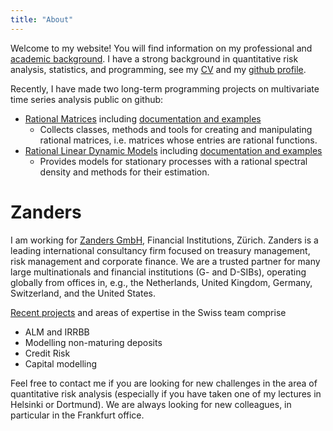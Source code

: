 ```yaml
---
title: "About"
---
```


Welcome to my website!
You will find information on my professional and [academic background](academia.html).
I have a strong background in quantitative risk analysis, statistics, and programming, see my [CV](cv.html) and my [github profile](https://github.com/bfunovits).

Recently, I have made two long-term programming projects on multivariate time series analysis public on github:

* [Rational Matrices](https://github.com/bfunovits/rationalmatrices) including [documentation and examples](https://bfunovits.github.io/rationalmatrices/)
    * Collects classes, methods and tools for creating and manipulating rational matrices, i.e. matrices whose entries are rational functions. 
* [Rational Linear Dynamic Models](https://github.com/bfunovits/RLDM) including [documentation and examples](https://bfunovits.github.io/RLDM/)
    * Provides models for stationary processes with a rational spectral density and methods for their estimation.

# Zanders

I am working for [Zanders GmbH](https://zandersgroup.com/en/), Financial Institutions, Zürich.
Zanders is a leading international consultancy firm focused on treasury management, risk management and corporate finance.
We are a trusted partner for many large multinationals and financial institutions (G- and D-SIBs), operating globally from offices in, e.g., the Netherlands, United Kingdom, Germany, Switzerland, and the United States.

[Recent projects](link_to_recent_projects.html) and areas of expertise in the Swiss team comprise

* ALM and IRRBB
* Modelling non-maturing deposits
* Credit Risk
* Capital modelling

Feel free to contact me if you are looking for new challenges in the area of quantitative risk analysis (especially if you have taken one of my lectures in Helsinki or Dortmund).
We are always looking for new colleagues, in particular in the Frankfurt office.



